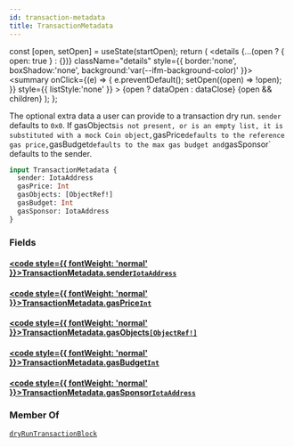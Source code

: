```yaml
---
id: transaction-metadata
title: TransactionMetadata
---
```









  const [open, setOpen] = useState(startOpen);
  return (
    <details {...(open ? { open: true } : {})} className="details" style={{ border:'none', boxShadow:'none', background:'var(--ifm-background-color)' }}>
      <summary
        onClick={(e) => {
          e.preventDefault();
          setOpen((open) => !open);
        }}
        style={{ listStyle:'none' }}
      >
      {open ? dataOpen : dataClose}
      </summary>
      {open && children}
    </details>
  );
};








The optional extra data a user can provide to a transaction dry run.
`sender` defaults to `0x0`. If gasObjects` is not present, or is an empty
list, it is substituted with a mock Coin object, `gasPrice` defaults to the
reference gas price, `gasBudget` defaults to the max gas budget and
`gasSponsor` defaults to the sender.


```graphql
input TransactionMetadata {
  sender: IotaAddress
  gasPrice: Int
  gasObjects: [ObjectRef!]
  gasBudget: Int
  gasSponsor: IotaAddress
}
```




### Fields

#### [<code style={{ fontWeight: 'normal' }}>TransactionMetadata.<b>sender</b></code>](#)<Bullet />[`IotaAddress`](/references/iota-api/iota-graphql/reference/types/scalars/iota-address) <Badge class="badge badge--secondary" text="scalar"/> 
> 
> 
> 
> 

#### [<code style={{ fontWeight: 'normal' }}>TransactionMetadata.<b>gasPrice</b></code>](#)<Bullet />[`Int`](/references/iota-api/iota-graphql/reference/types/scalars/int) <Badge class="badge badge--secondary" text="scalar"/> 
> 
> 
> 
> 

#### [<code style={{ fontWeight: 'normal' }}>TransactionMetadata.<b>gasObjects</b></code>](#)<Bullet />[`[ObjectRef!]`](/references/iota-api/iota-graphql/reference/types/inputs/object-ref) <Badge class="badge badge--secondary" text="list"/> <Badge class="badge badge--secondary" text="input"/> 
> 
> 
> 
> 

#### [<code style={{ fontWeight: 'normal' }}>TransactionMetadata.<b>gasBudget</b></code>](#)<Bullet />[`Int`](/references/iota-api/iota-graphql/reference/types/scalars/int) <Badge class="badge badge--secondary" text="scalar"/> 
> 
> 
> 
> 

#### [<code style={{ fontWeight: 'normal' }}>TransactionMetadata.<b>gasSponsor</b></code>](#)<Bullet />[`IotaAddress`](/references/iota-api/iota-graphql/reference/types/scalars/iota-address) <Badge class="badge badge--secondary" text="scalar"/> 
> 
> 
> 
> 





### Member Of

[`dryRunTransactionBlock`](/references/iota-api/iota-graphql/reference/api/queries/dry-run-transaction-block)  <Badge class="badge badge--secondary" text="query"/>

